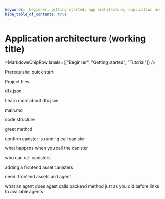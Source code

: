 ```yaml
---
keywords: [beginner, getting started, app architecture, application architecture, how it works, how apps work, how canisters work, how canisters communicate, canister smart contracts]
hide_table_of_contents: true
---
```



# Application architecture (working title)

<MarkdownChipRow labels={["Beginner", "Getting started", "Tutorial"]} />

Prerequisite: quick start

Project files

dfx.json

Learn more about dfx.json

main.mo


code structure

greet method

confirm canister is running
call canister

what happens when you call the canister

who can call canisters

adding a frontend
asset canisters

need: frontend assets and agent

what an agent does
agent calls backend method just as you did before
links to available agents

